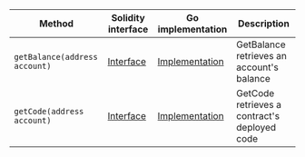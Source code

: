 <table>
  <thead>
    <tr>
      <th>Method</th>
      <th>Solidity interface</th>
      <th>Go implementation</th>
      <th>Description</th>
    </tr>
  </thead>
  <tbody>
    <tr>
      <td>
        <code>getBalance(address account)</code>
      </td>
      <td>
        <a
          href="https://github.com/OffchainLabs/nitro-contracts/blob/763bd77906b7677da691eaa31c6e195d455197a4/src/precompiles/ArbInfo.sol#L11"
          target="_blank"
        >
          Interface
        </a>
      </td>
      <td>
        <a
          href="https://github.com/OffchainLabs/nitro/blob/v3.5.1/precompiles/ArbInfo.go#L18"
          target="_blank"
        >
          Implementation
        </a>
      </td>
      <td>GetBalance retrieves an account's balance</td>
    </tr>
    <tr>
      <td>
        <code>getCode(address account)</code>
      </td>
      <td>
        <a
          href="https://github.com/OffchainLabs/nitro-contracts/blob/763bd77906b7677da691eaa31c6e195d455197a4/src/precompiles/ArbInfo.sol#L14"
          target="_blank"
        >
          Interface
        </a>
      </td>
      <td>
        <a
          href="https://github.com/OffchainLabs/nitro/blob/v3.5.1/precompiles/ArbInfo.go#L26"
          target="_blank"
        >
          Implementation
        </a>
      </td>
      <td>GetCode retrieves a contract's deployed code</td>
    </tr>
  </tbody>
</table>

